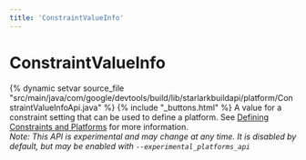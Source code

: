 ```yaml
---
title: 'ConstraintValueInfo'
---
```


# ConstraintValueInfo

{% dynamic setvar source_file "src/main/java/com/google/devtools/build/lib/starlarkbuildapi/platform/ConstraintValueInfoApi.java" %}
{% include "\_buttons.html" %}
A value for a constraint setting that can be used to define a platform. See [Defining Constraints and Platforms](/docs/platforms#constraints-platforms) for more information.  
*Note: This API is experimental and may change at any time. It is disabled by default, but may be enabled with `--experimental_platforms_api`*
